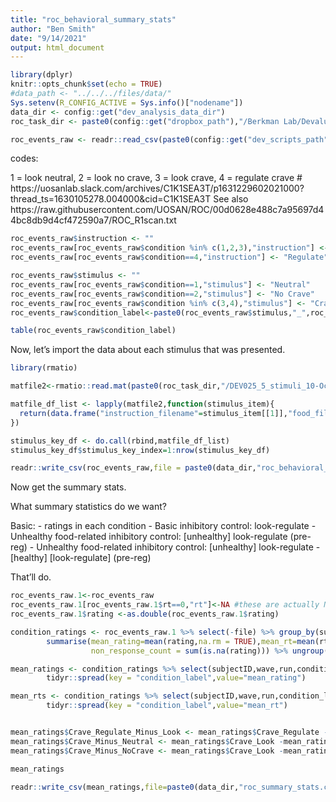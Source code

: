 ```yaml
---
title: "roc_behavioral_summary_stats"
author: "Ben Smith"
date: "9/14/2021"
output: html_document
---
```


```r
library(dplyr)
knitr::opts_chunk$set(echo = TRUE)
#data_path <- "../../../files/data/"
Sys.setenv(R_CONFIG_ACTIVE = Sys.info()["nodename"])
data_dir <- config::get("dev_analysis_data_dir")
roc_task_dir <- paste0(config::get("dropbox_path"),"/Berkman Lab/Devaluation/Tasks/ROC/output")
```


```r
roc_events_raw <- readr::read_csv(paste0(config::get("dev_scripts_path"), "/fMRI/fx/multiconds/ROC/betaseries/events.csv"))
```


codes:

1 = look neutral, 2 = look no crave, 3 = look crave, 4 = regulate crave
# https://uosanlab.slack.com/archives/C1K1SEA3T/p1631229602021000?thread_ts=1630105278.004000&cid=C1K1SEA3T
See also https://raw.githubusercontent.com/UOSAN/ROC/00d0628e488c7a95697d44bc8db9d4cf472590a7/ROC_R1scan.txt
```r

roc_events_raw$instruction <- ""
roc_events_raw[roc_events_raw$condition %in% c(1,2,3),"instruction"] <- "Look"
roc_events_raw[roc_events_raw$condition==4,"instruction"] <- "Regulate"

```

```r

roc_events_raw$stimulus <- ""
roc_events_raw[roc_events_raw$condition==1,"stimulus"] <- "Neutral"
roc_events_raw[roc_events_raw$condition==2,"stimulus"] <- "No Crave"
roc_events_raw[roc_events_raw$condition %in% c(3,4),"stimulus"] <- "Crave"
roc_events_raw$condition_label<-paste0(roc_events_raw$stimulus,"_",roc_events_raw$instruction)
```

```r
table(roc_events_raw$condition_label)
```

Now, let's import the data about each stimulus that was presented.

```r
library(rmatio)

matfile2<-rmatio::read.mat(paste0(roc_task_dir,"/DEV025_5_stimuli_10-Oct-2019_08-50.mat"))[[1]]

matfile_df_list <- lapply(matfile2,function(stimulus_item){
  return(data.frame("instruction_filename"=stimulus_item[[1]],"food_filename"=stimulus_item[[2]],"food_name"=stimulus_item[[3]]))
})

stimulus_key_df <- do.call(rbind,matfile_df_list)
stimulus_key_df$stimulus_key_index=1:nrow(stimulus_key_df)


```



```r
readr::write_csv(roc_events_raw,file = paste0(data_dir,"roc_behavioral_data_all.csv"))
```


Now get the summary stats.

What summary statistics do we want?

Basic: 
 - ratings in each condition
 - Basic inhibitory control: look-regulate
 - Unhealthy food-related inhibitory control: [unhealthy] look-regulate (pre-reg)
 - Unhealthy food-related inhibitory control: [unhealthy] look-regulate - [healthy] [look-regulate] (pre-reg)
 
That'll do.

```r
roc_events_raw.1<-roc_events_raw
roc_events_raw.1[roc_events_raw.1$rt==0,"rt"]<-NA #these are actually NA
roc_events_raw.1$rating <-as.double(roc_events_raw.1$rating)

condition_ratings <- roc_events_raw.1 %>% select(-file) %>% group_by(subjectID,wave,run,instruction,stimulus,condition_label) %>% 
        summarise(mean_rating=mean(rating,na.rm = TRUE),mean_rt=mean(rt,na.rm=TRUE),
                  non_response_count = sum(is.na(rating))) %>% ungroup()
```
```r
mean_ratings <- condition_ratings %>% select(subjectID,wave,run,condition_label,mean_rating) %>% group_by(subjectID,wave,run) %>% 
        tidyr::spread(key = "condition_label",value="mean_rating")

mean_rts <- condition_ratings %>% select(subjectID,wave,run,condition_label,mean_rt) %>% group_by(subjectID,wave,run) %>% 
        tidyr::spread(key = "condition_label",value="mean_rt")


mean_ratings$Crave_Regulate_Minus_Look <- mean_ratings$Crave_Regulate - mean_ratings$Crave_Look
mean_ratings$Crave_Minus_Neutral <- mean_ratings$Crave_Look -mean_ratings$Neutral_Look
mean_ratings$Crave_Minus_NoCrave <- mean_ratings$Crave_Look -mean_ratings$`No Crave_Look`
```

```r
mean_ratings
```

```r
readr::write_csv(mean_ratings,file=paste0(data_dir,"roc_summary_stats.csv"))
```

